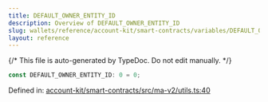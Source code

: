 ```yaml
---
title: DEFAULT_OWNER_ENTITY_ID
description: Overview of DEFAULT_OWNER_ENTITY_ID
slug: wallets/reference/account-kit/smart-contracts/variables/DEFAULT_OWNER_ENTITY_ID
layout: reference
---
```


{/* This file is auto-generated by TypeDoc. Do not edit manually. */}

```ts
const DEFAULT_OWNER_ENTITY_ID: 0 = 0;
```

Defined in: [account-kit/smart-contracts/src/ma-v2/utils.ts:40](https://github.com/alchemyplatform/aa-sdk/blob/ad165355d980f9a16dd388088895bfc851df8656/account-kit/smart-contracts/src/ma-v2/utils.ts#L40)
